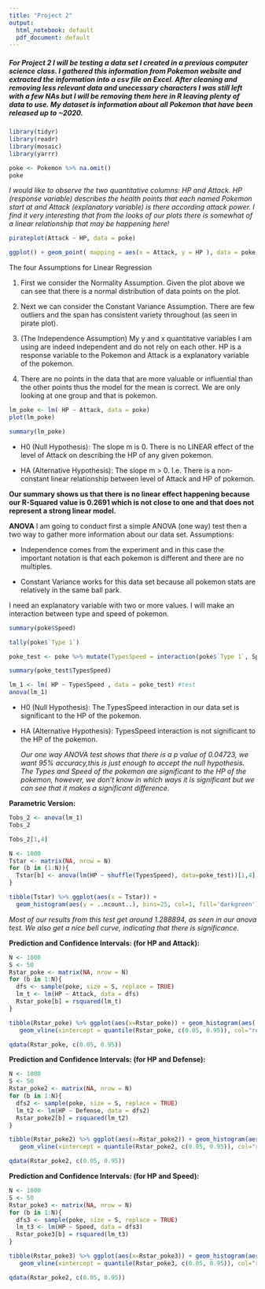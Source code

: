 ---
title: "Project 2"
output:
  html_notebook: default
  pdf_document: default
---


##### For Project 2 I will be testing a data set I created in a previous computer science class. I gathered this information from Pokemon website and extracted the information into a csv file on Excel. After cleaning and removing less relevant data and unecessary characters I was still left with a few NAs but I will be removing them here in R leaving plenty of data to use. My dataset is information about all Pokemon that have been released up to ~2020.
  

```{r}
library(tidyr)
library(readr)
library(mosaic)
library(yarrr)
```

```{r}
poke <- Pokemon %>% na.omit()
poke 
```

*I would like to observe the two quantitative columns: HP and Attack. HP (response variable) describes the health points that each named Pokemon start at and Attack (explanatory variable) is there according attack power. I find it very interesting that from the looks of our plots there is somewhat of a linear relationship that may be happening here!*

```{r}
pirateplot(Attack ~ HP, data = poke)
```
```{r}
ggplot() + geom_point( mapping = aes(x = Attack, y = HP ), data = poke, color = 'blue', size = 2 )
```
The four Assumptions for Linear Regression

1. First we consider the Normality Assumption. Given the plot above we can see that there is a normal distribution of data points on the plot. 

2. Next we can consider the Constant Variance Assumption. There are few outliers and the span has consistent variety throughout (as seen in pirate plot).

3. (The Independence Assumption) My y and x quantitative variables I am using are indeed independent and do not rely on each other. HP is a response variable to the Pokemon and Attack is a explanatory variable of the pokemon.

4. There are no points in the data that are more valuable or influential than the other points thus the model for the mean is correct. We are only looking at one group and that is pokemon. 

```{r}
lm_poke <- lm( HP ~ Attack, data = poke)
plot(lm_poke)
```
```{r}
summary(lm_poke)
```
- H0 (Null Hypothesis):  The slope m is 0. There is no LINEAR effect of the level of Attack on describing the HP of any given pokemon.

- HA (Alternative Hypothesis): The slope m > 0.  I.e. There is a non-constant linear relationship between level of Attack and HP of pokemon.

**Our summary shows us that there is no linear effect happening because our R-Squared value is 0.2691 which is not close to one and that does not represent a strong linear model.** 


**ANOVA**
I am going to conduct first a simple ANOVA (one way) test then a two way to gather more information about our data set.
Assumptions:

- Independence comes from the experiment and in this case the important notation is that each pokemon is different and there are no multiples.

- Constant Variance works for this data set because all pokemon stats are relatively in the same ball park.

I need an explanatory variable with two or more values. I will make an interaction between type and speed of pokemon.
```{r}
summary(poke$Speed)
```

```{r}
tally(poke$`Type 1`)
```

```{r}
poke_test <- poke %>% mutate(TypesSpeed = interaction(poke$`Type 1`, Speed)) 
```

```{r}
summary(poke_test$TypesSpeed)
```
```{r}
lm_1 <- lm( HP ~ TypesSpeed , data = poke_test) #test
anova(lm_1)
```
- H0 (Null Hypothesis): The TypesSpeed interaction in our data set is significant to the HP of the pokemon.

- HA (Alternative Hypothesis): TypesSpeed interaction is not significant to the HP of the pokemon.

  *Our one way ANOVA test shows that there is a p value of 0.04723, we want 95% accuracy,this is just enough to accept the null hypothesis. The Types and Speed of the pokemon are significant to the HP of the pokemon, however, we don't know in which ways it is significant but we can see that it makes a significant difference.* 
  
**Parametric Version:**
```{r}
Tobs_2 <- anova(lm_1)
Tobs_2
```
```{r}
Tobs_2[1,4]
```

```{r}
N <- 1000
Tstar <- matrix(NA, nrow = N)
for (b in (1:N)){
  Tstar[b] <- anova(lm(HP ~ shuffle(TypesSpeed), data=poke_test))[1,4]
}
```


```{r}
tibble(Tstar) %>% ggplot(aes(x = Tstar)) + 
  geom_histogram(aes(y = ..ncount..), bins=25, col=1, fill='darkgreen') 
```
*Most of our results from this test get around 1.288894, as seen in our anova test. We also get a nice bell curve, indicating that there is significance.*



**Prediction and Confidence Intervals: (for HP and Attack):**
```{r}
N <- 1000
S <- 50
Rstar_poke <- matrix(NA, nrow = N)
for (b in 1:N){
  dfs <- sample(poke, size = S, replace = TRUE)
  lm_t <- lm(HP ~ Attack, data = dfs)
  Rstar_poke[b] = rsquared(lm_t)
}
```
```{r}
tibble(Rstar_poke) %>% ggplot(aes(x=Rstar_poke)) + geom_histogram(aes( y = after_stat(ncount)), bins=20, col=1, fill='skyblue' ) +
   geom_vline(xintercept = quantile(Rstar_poke, c(0.05, 0.95)), col="red", lwd=2)
```
```{r}
qdata(Rstar_poke, c(0.05, 0.95))
```



**Prediction and Confidence Intervals: (for HP and Defense):**
```{r}
N <- 1000
S <- 50
Rstar_poke2 <- matrix(NA, nrow = N)
for (b in 1:N){
  dfs2 <- sample(poke, size = S, replace = TRUE)
  lm_t2 <- lm(HP ~ Defense, data = dfs2)
  Rstar_poke2[b] = rsquared(lm_t2)
}
```
```{r}
tibble(Rstar_poke2) %>% ggplot(aes(x=Rstar_poke2)) + geom_histogram(aes( y = after_stat(ncount)), bins=20, col=1, fill='skyblue' ) +
   geom_vline(xintercept = quantile(Rstar_poke2, c(0.05, 0.95)), col="red", lwd=2)
```
```{r}
qdata(Rstar_poke2, c(0.05, 0.95))
```



**Prediction and Confidence Intervals: (for HP and Speed):**
```{r}
N <- 1000
S <- 50
Rstar_poke3 <- matrix(NA, nrow = N)
for (b in 1:N){
  dfs3 <- sample(poke, size = S, replace = TRUE)
  lm_t3 <- lm(HP ~ Speed, data = dfs3)
  Rstar_poke3[b] = rsquared(lm_t3)
}
```
```{r}
tibble(Rstar_poke3) %>% ggplot(aes(x=Rstar_poke3)) + geom_histogram(aes( y = after_stat(ncount)), bins=20, col=1, fill='skyblue' ) +
   geom_vline(xintercept = quantile(Rstar_poke3, c(0.05, 0.95)), col="red", lwd=2)
```
```{r}
qdata(Rstar_poke2, c(0.05, 0.95))
```
